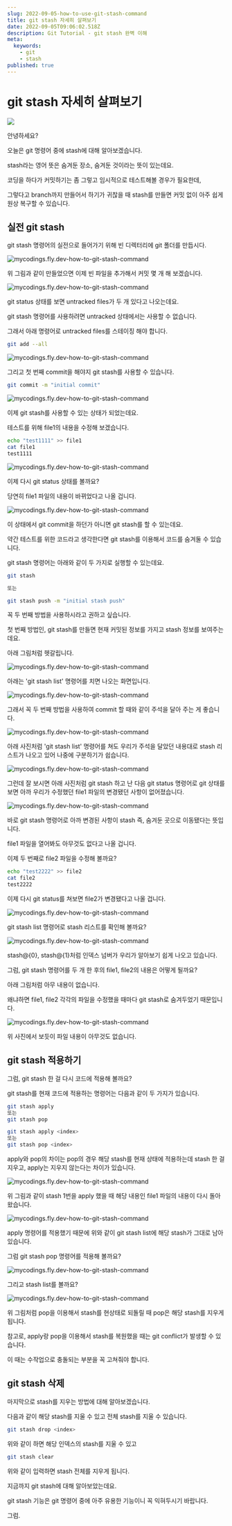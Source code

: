 ```yaml
---
slug: 2022-09-05-how-to-use-git-stash-command
title: git stash 자세히 살펴보기 
date: 2022-09-05T09:06:02.518Z
description: Git Tutorial - git stash 완벽 이해 
meta:
  keywords:
    - git
    - stash
published: true
---
```


# git stash 자세히 살펴보기 

![](https://blogger.googleusercontent.com/img/a/AVvXsEgRtulG5jbeanADYwxfhwwa1_bxPVZXgxY9cDHgPD4QTo4BVmuqTu8qUUrZJOj0oRPVayTXxi-qLJJZ5o0E8sq8sKTigiRebJdMAWQFE_37Ryt8-38IYFmU1cXUISRIWCiQJ0XUSOynhdWhOWCWn4kE8PmggLpUCVR7bNLrLtW6YoLb357b-HENIlwY)

안녕하세요?

오늘은 git 명령어 중에 stash에 대해 알아보겠습니다.

stash라는 영어 뜻은 숨겨둔 장소, 숨겨둔 것이라는 뜻이 있는데요.

코딩을 하다가 커밋하기는 좀 그렇고 임시적으로 테스트해볼 경우가 필요한데,

그렇다고 branch까지 만들어서 하기가 귀찮을 때 stash를 만들면 커밋 없이 아주 쉽게 원상 복구할 수 있습니다.

## 실전 git stash

git stash 명령어의 실전으로 들어가기 위해 빈 디렉터리에 git 폴더를 만듭시다.

![mycodings.fly.dev-how-to-git-stash-command](https://blogger.googleusercontent.com/img/a/AVvXsEjudkNIlrs83FP4rOs5FQtbJZ3lIi1XSUn_dOnucatTArTCj922xpjIK6M6n_5W7JotXNmRwrSQe9D8iBPx-MOp9LHi4L7JBLVIoRnA15taY1FSjQjqII7mjlkMK1DlSnOU0yorvvcAKdbxi2bHg5J56npopAlGtvPUf9sF0-yonhSZS34zqQazto9p)

위 그림과 같이 만들었으면 이제 빈 파일을 추가해서 커밋 몇 개 해 보겠습니다.

![mycodings.fly.dev-how-to-git-stash-command](https://blogger.googleusercontent.com/img/a/AVvXsEjqS9DTeHbMOU3Ri19hzxx1Uvb5K146BU3AZca0M4xys3z0Z1Ja_X4rBpBD0bSIeiwJIvCdXfvbACJBuhGOSNvkhrAFpIiPEJ8GgGMDH1jQ3ZYT-kZiA3V2DxEhGEpvvt98PrNXN0hmzLe7s22ABwcFdD2FRc_JEUfcYggUYaWK_UgpBXrm2-jd3yIX)

git status 상태를 보면 untracked files가 두 개 있다고 나오는데요.

git stash 명령어를 사용하려면 untracked 상태에서는 사용할 수 없습니다.

그래서 아래 명령어로 untracked files를 스테이징 해야 합니다.

```bash
git add --all
```

![mycodings.fly.dev-how-to-git-stash-command](https://blogger.googleusercontent.com/img/a/AVvXsEgmK0MsVt0BcbFXkDehq8SFg2ba8_nm6rn4ZXGfk11sNZCew7OP6srGh-0u5EZuNns3_p8ifzdjQw_Ru26IXf9_PO1_llVJcQpj4U06lO2H4GNC2sPxEROf2Kdq1BOPK_h_JhgcNAYlQeDijTkYA78RAQO_eB2J-J-H4j0awRNvi-2uOL5ybQBDo51n)

그리고 첫 번째 commit을 해야지 git stash를 사용할 수 있습니다.

```bash
git commit -m "initial commit"
```
![mycodings.fly.dev-how-to-git-stash-command](https://blogger.googleusercontent.com/img/a/AVvXsEjg2NLJwiDVxE5DM4HQC5gxshPCyHjbfnDw9l8zFjGWgCtb3pIqQJlcoH2ixy5jYI9PQDCV2KWjXTyVheX5JxmR3BqgvgdwtDMgo4CWpORvGf4Y7hZOwzorEwQxQF5U-8Q7WhibZqjXuXOLU9BYg6Lfnonr6agrxcB7DTbAdYU3QD9hTg80YvC4vaiN)

이제 git stash를 사용할 수 있는 상태가 되었는데요.

테스트를 위해 file1의 내용을 수정해 보겠습니다.

```bash
echo "test1111" >> file1
cat file1
test1111
```
![mycodings.fly.dev-how-to-git-stash-command](https://blogger.googleusercontent.com/img/a/AVvXsEhlZld5zuixptCmudP6DZwosYR7f57Ba1gWCAAZYWdPTjGvw3a8euDC7iJ6SzpqAhYK0TqsFjGgFyZyDwiAlxFcG8uVpIjxqTzDO8eBNgBqNhR07BkTEE2AoaVUAGeftpX72K--7GClTtWZZrjTe5AvmPQqO8EFQsGZan0G77tBdiL5rCvT6jTjLQjZ)

이제 다시 git status 상태를 볼까요?

당연히 file1 파일의 내용이 바뀌었다고 나올 겁니다.

![mycodings.fly.dev-how-to-git-stash-command](https://blogger.googleusercontent.com/img/a/AVvXsEjIeQCTpP5XRg2JcRv37L7EL8Sdj8I8Vy79Ft3t521H5RWFv61v35l4XMYwT56qVhWHSxexUKx9Uqi3pb1NSjIFLkhwb6R8pYhbw9D2PF9I9_c38ufWwvp4Qvn4PdZGrGcQE9pFIlnbhw3O4vjPfcCEbvqC0CnHh6ZmxEVIqJhZ9BtFc59Ot_EvNP8u)

이 상태에서 git commit을 하던가 아니면 git stash를 할 수 있는데요.

약간 테스트를 위한 코드라고 생각한다면 git stash를 이용해서 코드를 숨겨둘 수 있습니다.

git stash 명령어는 아래와 같이 두 가지로 실행할 수 있는데요.

```bash
git stash

또는 

git stash push -m "initial stash push"
```

꼭 두 번째 방법을 사용하시라고 권하고 싶습니다.

첫 번째 방법인, git stash를 만들면 현재 커밋된 정보를 가지고 stash 정보를 보여주는데요.

아래 그림처럼 헷갈립니다.

![mycodings.fly.dev-how-to-git-stash-command](https://blogger.googleusercontent.com/img/a/AVvXsEgq0H54haLGgSfIj0gzGj8yf_3TYMbMtV8hX8_bkmFudMgpkAxbIoaYw9b7uGZJlOIUlu94zh3rLefdhXFvs24vpNw2RBwblHnejxvcAVvo3KaED-J-S8tIwFKnsjnF1_JhOdQA58myST0b-CzWmeGZUOSLYojOASsch5ewJ2Ix6nlZVeZUesyNUQYS)

아래는 'git stash list' 명령어를 치면 나오는 화면입니다.

![mycodings.fly.dev-how-to-git-stash-command](https://blogger.googleusercontent.com/img/a/AVvXsEjH7Fgx_T2TC0VmqyB_RhtL2ajd3anB6doYx7ZVWxEoDLopZoNj5G4eApT_3Roz2Xl9Zt_1PwIAnOQu9DQJq9WEEA-5MSnLzVqHBoJRFHoa0VW7z4-tiEYqj54f2WypGEyGluw7HNhMYOYaf64HnlHGewapwiyRiv6XAnzZb6wbg0N5uOJB3WFxfEQn)

그래서 꼭 두 번째 방법을 사용하여 commit 할 때와 같이 주석을 달아 주는 게 좋습니다.

![mycodings.fly.dev-how-to-git-stash-command](https://blogger.googleusercontent.com/img/a/AVvXsEi9lMS94gQeoesxNYqdww4xpXFP8TMFBYhOOdE-WYQcF189ect44pabj0bSlJTv908b62q2wDxbvGtqW6bd-gT7FLldsVISAg1Xnh8Tf_K0qiHIvN80Xc4zvsTP-tKSSPsdznUe3-dNc-OdlfDfzc-d738Xcs_ZqoZCA7cqB5e2RXOVHGKFzD0T5BBY)

아래 사진처럼 'git stash list' 명령어를 쳐도 우리가 주석을 달았던 내용대로 stash 리스트가 나오고 있어 나중에 구분하기가 쉽습니다.

![mycodings.fly.dev-how-to-git-stash-command](https://blogger.googleusercontent.com/img/a/AVvXsEhAX3qfSXJlCH6nnWR2MykNFMdHo1xCEVDvORb5eSdjPh9y4uriPgTiJ9zTvXUJeDXXeSr0RrJ85OtolwjYb63jyZehQsXOkSRSeOOQz00HIWNQze5MeT4FqN9FI2OFBGGzikK7e7BDb6VBfUKhjWt3z2FNqyy_G0FgkqFv83bxNCeZc7JAaREcobSz)

그런데 잘 보시면 아래 사진처럼 git stash 하고 난 다음 git status 명령어로 git 상태를 보면 아까 우리가 수정했던 file1 파일의 변경됐던 사항이 없어졌습니다.

![mycodings.fly.dev-how-to-git-stash-command](https://blogger.googleusercontent.com/img/a/AVvXsEhefvRf5TvUvbH7-rg9NeGgMAWK3fkouDz_rzT42wWorS6A0MZT98_ZwwvGaMC39os-eUN-ysj7-i3xuHqg-glD9igmeFaTcnMqr9ZUJkKpoc62SMbTK6umdbV1GiQuvyvPgrGHvgkQugV2iyNS5iAkgYx4Hgz7qMisdNiOuSi4WfZlXrYlZXha_iyn)

바로 git stash 명령어로 아까 변경된 사항이 stash 즉, 숨겨둔 곳으로 이동됐다는 뜻입니다.

file1 파일을 열어봐도 아무것도 없다고 나올 겁니다.

이제 두 번째로 file2 파일을 수정해 볼까요?

```bash
echo "test2222" >> file2
cat file2
test2222
```

이제 다시 git status를 쳐보면 file2가 변경됐다고 나올 겁니다.

![mycodings.fly.dev-how-to-git-stash-command](https://blogger.googleusercontent.com/img/a/AVvXsEjv4WfJoX-ncCAFKCHAvb6hU4lfez1YnX3cfGCaeiJRsakEBm_JPT4Zrkv9tUggAmWSb8i0w0bs8rPx4MK7AGkCvAXvy038EriCEymK1dqbP30mYO2rRqOEQT7qNyV1q_bBM44ZiiNrttPJjyQmEE9BTKZM4ZyXQ56bY7MReGnY9CR_x9J2772Nkfzf)

git stash list 명령어로 stash 리스트를 확인해 볼까요?

![mycodings.fly.dev-how-to-git-stash-command](https://blogger.googleusercontent.com/img/a/AVvXsEjsPAuA0wWfHObp9X1FQFPpPRVQOK1islc4uYdrl8vFnBNP6IbwzFmjdx5WECgyFcmnnMbjxWKqNmqZGvtMjUkVIXeF7OYVn883JdqVxfEzM9COc1jBfGKNwfiL7fgGfVzsXUb-2aMWmUiuKL9bFyiBhdkh6knYd344INry_DZgWAtK3tPEUjlPjUaP)

stash@{0}, stash@{1}처럼 인덱스 넘버가 우리가 알아보기 쉽게 나오고 있습니다.

그럼, git stash 명령어를 두 개 한 후의 file1, file2의 내용은 어떻게 될까요?

아래 그림처럼 아무 내용이 없습니다.

왜냐하면 file1, file2 각각의 파일을 수정했을 때마다 git stash로 숨겨두었기 때문입니다.

![mycodings.fly.dev-how-to-git-stash-command](https://blogger.googleusercontent.com/img/a/AVvXsEiMLXvmH8XepVkwnptKt-N1QGWRXqeoyGAkH9AIxkwlsmr6OlHt0SzPPmnH8e4kwrnyiRzjQ6LWggT2egiwKllrBJcHs5RTB68I5v4JCssXFb4UpguRBigptAP1H22FkCYV9Ws3HI_OegbEEJ5qqB2WOgbmw85KSkHg756la7qhLSUvjMfHXbKewUTl)

위 사진에서 보듯이 파일 내용이 아무것도 없습니다.

## git stash 적용하기

그럼, git stash 한 걸 다시 코드에 적용해 볼까요?

git stash를 현재 코드에 적용하는 명령어는 다음과 같이 두 가지가 있습니다.

```bash
git stash apply
또는
git stash pop

git stash apply <index>
또는
git stash pop <index>
```

apply와 pop의 차이는 pop의 경우 해당 stash를 현재 상태에 적용하는데 stash 한 걸 지우고, apply는 지우지 않는다는 차이가 있습니다.

![mycodings.fly.dev-how-to-git-stash-command](https://blogger.googleusercontent.com/img/a/AVvXsEgf8bmnBahMyTmst4P0bsrWfu8o9P0snQKhch5hUgi448EGbK1L23z3kFMOtkAMU9Gk01wS8DSF-z4eprFr5s9mRQmkbAeqWXI41asX7uXrB81kCQNugqSHlfZJigkx80Jzc19q_5so69nkcq9lMsJHgpi67hmz9LJl6f5dbB0RlJfPi9-sjogi7_RK)

위 그림과 같이 stash 1번을 apply 했을 때 해당 내용인 file1 파일의 내용이 다시 돌아왔습니다.

![mycodings.fly.dev-how-to-git-stash-command](https://blogger.googleusercontent.com/img/a/AVvXsEgWYxYM9RR4C6xhjfrazbzZwNzF5y5E4wxN6gEsbCQFXfLpIvSEDy0u220YSwXyLrKU9eUds3H72KK4yPDxIDfccjKVe2o5c0LyJDpxuKybcUCy7rfYy5cdh5iQoH3odVzO7DL9aWKv85vf5nEOLQvblEL6qsTNn6k64z0D4G4cmOLHCz5gI9RMzvts)

apply 명령어를 적용했기 때문에 위와 같이 git stash list에 해당 stash가 그대로 남아 있습니다.

그럼 git stash pop 명령어를 적용해 볼까요?

![mycodings.fly.dev-how-to-git-stash-command](https://blogger.googleusercontent.com/img/a/AVvXsEgVOrI2zAGomftpu6M_9xzd7cX1FPREkUWLZoTTGI9vD4OT6U4zAEKfHBK8e3ESk5fZ77jjcnNX6ygZRG93LMpa7MuZu8cgcrv7c3_5zHR8uP0dCPInUDK0jMhAgUFWGeDEGSOw118DFLA3UKvBGdcMjuO3WXvFOTsz_I3Oi0eWyt1LGNUxEu0wnk0T)

그리고 stash list를 볼까요?

![mycodings.fly.dev-how-to-git-stash-command](https://blogger.googleusercontent.com/img/a/AVvXsEj6tKlv-X48q_RsEvFU3IelnppuXWZoamaMPez_JXEb9s6LW6y1lI8ToPrWsHRF7NgdmDmnSlLv8Ef3hk6iavBEFF2L6FYUp_b_C_a8jtv20zCLuu1unMtELKJV9yWDoQKBOgkS4GaVEZlVPBnjmK14VoMTxluFkL-6fIX8hHf522018eMQxhTuYyOF)

위 그림처럼 pop을 이용해서 stash를 현상태로 되돌릴 때 pop은 해당 stash를 지우게 됩니다.

참고로, apply랑 pop을 이용해서 stash를 복원했을 때는 git conflict가 발생할 수 있습니다.

이 때는 수작업으로 충돌되는 부분을 꼭 고쳐줘야 합니다.

## git stash 삭제

마지막으로 stash를 지우는 방법에 대해 알아보겠습니다.

다음과 같이 해당 stash를 지울 수 있고 전체 stash를 지울 수 있습니다.

```bash
git stash drop <index>
```

위와 같이 하면 해당 인덱스의 stash를 지울 수 있고

```bash
git stash clear
```

위와 같이 입력하면 stash 전체를 지우게 됩니다.

지금까지 git stash에 대해 알아보았는데요.

git stash 기능은 git 명령어 중에 아주 유용한 기능이니 꼭 익혀두시기 바랍니다.

그럼.
